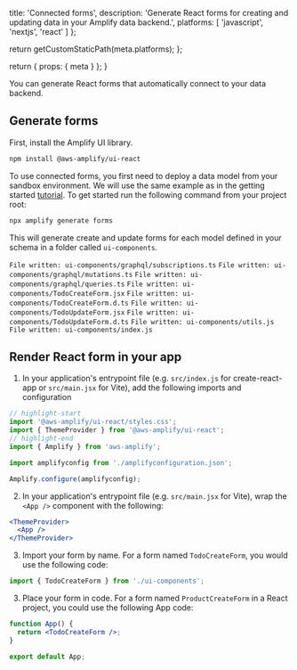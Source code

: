 
  title: 'Connected forms',
  description:
    'Generate React forms for creating and updating data in your Amplify data backend.',
  platforms: [
    'javascript',
    'nextjs',
    'react'
  ]
};

  return getCustomStaticPath(meta.platforms);
};

  return {
    props: {
      meta
    }
  };
}


You can generate React forms that automatically connect to your data backend. 

## Generate forms
First, install the Amplify UI library.

```bash
npm install @aws-amplify/ui-react

```

To use connected forms, you first need to deploy a data model from your sandbox environment. We will use the same example as in the getting started [tutorial](/[platform]/start/quickstart).
To get started run the following command from your project root:

```bash
npx amplify generate forms
```

This will generate create and update forms for each model defined in your schema in a folder called `ui-components`.

`File written: ui-components/graphql/subscriptions.ts`
`File written: ui-components/graphql/mutations.ts`
`File written: ui-components/graphql/queries.ts`
`File written: ui-components/TodoCreateForm.jsx`
`File written: ui-components/TodoCreateForm.d.ts`
`File written: ui-components/TodoUpdateForm.jsx`
`File written: ui-components/TodoUpdateForm.d.ts`
`File written: ui-components/utils.js`
`File written: ui-components/index.js`

## Render React form in your app

1. In your application's entrypoint file (e.g. `src/index.js` for create-react-app or `src/main.jsx` for Vite), add the following imports and configuration

```jsx
// highlight-start
import '@aws-amplify/ui-react/styles.css';
import { ThemeProvider } from '@aws-amplify/ui-react';
// highlight-end
import { Amplify } from 'aws-amplify';

import amplifyconfig from './amplifyconfiguration.json';

Amplify.configure(amplifyconfig);
```

2. In your application's entrypoint file (e.g. `src/main.jsx` for Vite), wrap the `<App />` component with the following:

```jsx
<ThemeProvider>
  <App />
</ThemeProvider>
```

3. Import your form by name. For a form named `TodoCreateForm`, you would use the following code:

```jsx
import { TodoCreateForm } from './ui-components';
```

3. Place your form in code. For a form named `ProductCreateForm` in a React project, you could use the following App code:

```jsx
function App() {
  return <TodoCreateForm />;
}

export default App;
```
